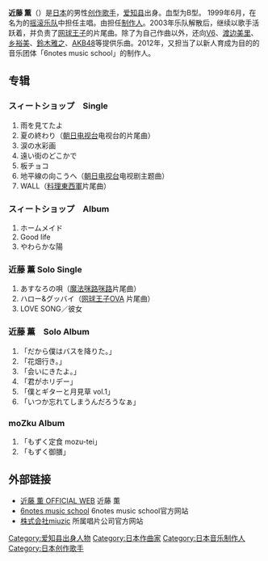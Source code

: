 {{Multiple issues|
{{blpunsourced|time=2017-12-20T09:00:27+00:00}}
{{unreferenced|time=2013-08-29T14:45:56+00:00}}
}}
{{Japanese|japanese=近藤 薫|kana=こんどう かおる|romaji=Kondou Kaoru}}
'''近藤 薫'''（{{bd|1972年|12月3日|catIdx=Kondou Kaoru}}）是[[日本|日本]]的男性[[创作歌手|创作歌手]]，[[爱知县|爱知县]]出身。血型为B型。
1999年6月，在名为{{lang|ja|スィートショップ}}的[[摇滚乐队|摇滚乐队]]中担任主唱。由{{link-ja|笹路正徳}}担任[[音樂製作人|制作人]]。2003年乐队解散后，继续以歌手活跃着，并负责了[[网球王子|网球王子]]的片尾曲。除了为自己作曲以外，还向[[V6_(偶像團體)|V6]]、[[渡边美里|渡边美里]]、[[乡裕美|乡裕美]]、[[鈴木雅之|鈴木雅之]]、[[AKB48|AKB48]]等提供乐曲。2012年，又担当了以新人育成为目的的音乐团体「6notes music school」的制作人。

==专辑==
=== スィートショップ　Single ===
# 雨を見てたよ
# 夏の終わり（[[朝日电视台|朝日电视台]]电视台的{{lang|ja|ネプいっ！}}片尾曲）
# 涙の水彩画
# 遠い街のどこかで
# 板チョコ
# 地平線の向こうへ（[[朝日电视台|朝日电视台]]电视剧{{lang|ja|スタイル！}}主题曲）
# WALL（[[料理東西軍|料理東西軍]]片尾曲）

=== スィートショップ　Album ===
# ホームメイド
# Good life
# やわらかな陽

=== 近藤 薫 Solo Single ===
# あすなろの唄（[[魔法咪路咪路|魔法咪路咪路]]片尾曲）
# ハロー&グッバイ（[[网球王子|网球王子]]OVA 片尾曲）
# LOVE SONG／彼女

=== 近藤 薫　Solo Album ===
# 「だから僕はバスを降りた。」
# 「花畑行き。」
# 「会いにきたよ。」
# 「君がホリデー」
# 「僕とギターと月見草 vol.1」
# 「いつか忘れてしまうんだろうなぁ」

=== moZku Album ===
# 「もずく定食 mozu-tei」
# 「もずく御膳」

== 外部链接 ==
* [http://kondokaoru.jp/ 近藤 薫 OFFICIAL WEB] {{Wayback|url=http://kondokaoru.jp/ |date=20210301014036 }} 近藤 薫{{ja}}
* [https://web.archive.org/web/20130324102531/http://school.6notes.jp/ 6notes music school] 6notes music school官方网站{{ja}}
* [http://www.miuzic.jp/ 株式会社miuzic] {{Wayback|url=http://www.miuzic.jp/ |date=20210430083334 }} 所属唱片公司官方网站{{ja}}

{{DEFAULTSORT:Kondo Kaoru}}
[[Category:爱知县出身人物|Category:爱知县出身人物]]
[[Category:日本作曲家|Category:日本作曲家]]
[[Category:日本音乐制作人|Category:日本音乐制作人]]
[[Category:日本创作歌手|Category:日本创作歌手]]

{{musician-stub}}